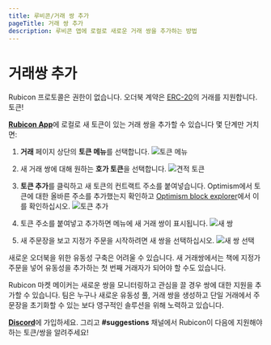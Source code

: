 ```yaml
---
title: 루비콘/거래 쌍 추가
pageTitle: 거래 쌍 추가
description: 루비콘 앱에 로컬로 새로운 거래 쌍을 추가하는 방법
---
```


# 거래쌍 추가

Rubicon 프로토콜은 권한이 없습니다. 오더북 계약은 [ERC-20](https://ethereum.org/en/developers/docs/standards/tokens/erc-20/)의 거래를 지원합니다. 토큰!



[**Rubicon App**](https://app.rubicon.finance/trade)에 로컬로 새 토큰이 있는 거래 쌍을 추가할 수 있습니다 몇 단계만 거치면:

1. **거래** 페이지 상단의 **토큰 메뉴**를 선택합니다.
   ![토큰 메뉴](</assets/image(15).png>)

2. 새 거래 쌍에 대해 원하는 **호가 토큰**을 선택합니다.
   ![견적 토큰](</assets/image(106).png>)

3. **토큰 추가**를 클릭하고 새 토큰의 컨트랙트 주소를 붙여넣습니다. Optimism에서 토큰에 대한 올바른 주소를 추가했는지 확인하고 [Optimism block explorer](https://optimistic.etherscan.io/tokens)에서 이를 확인하십시오.
   ![토큰 추가](</assets/image(55).png>)

4. 토큰 주소를 붙여넣고 추가하면 메뉴에 새 거래 쌍이 표시됩니다.
   ![새 쌍](</assets/image(62).png>)

5. 새 주문장을 보고 지정가 주문을 시작하려면 새 쌍을 선택하십시오.
   ![새 쌍 선택](</assets/image(33).png>)

새로운 오더북을 위한 유동성 구축은 어려울 수 있습니다. 새 거래쌍에서는 책에 지정가 주문을 넣어 유동성을 추가하는 첫 번째 거래자가 되어야 할 수도 있습니다.

Rubicon 마켓 메이커는 새로운 쌍을 모니터링하고 관심을 끌 경우 쌍에 대한 지원을 추가할 수 있습니다. 팀은 누구나 새로운 유동성 풀, 거래 쌍을 생성하고 단일 거래에서 주문장을 초기화할 수 있는 보다 영구적인 솔루션을 위해 노력하고 있습니다.



[**Discord**](https://discord.com/invite/E7pS24J)에 가입하세요. 그리고 **#suggestions** 채널에서 Rubicon이 다음에 지원해야 하는 토큰/쌍을 알려주세요!